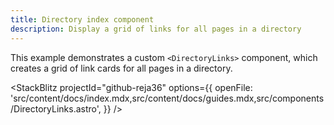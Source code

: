 ```yaml
---
title: Directory index component
description: Display a grid of links for all pages in a directory
---
```



This example demonstrates a custom `<DirectoryLinks>` component, which creates a grid of link cards for all pages in a directory.

<StackBlitz
	projectId="github-reja36"
	options={{
		openFile:
			'src/content/docs/index.mdx,src/content/docs/guides.mdx,src/components/DirectoryLinks.astro',
	}}
/>
